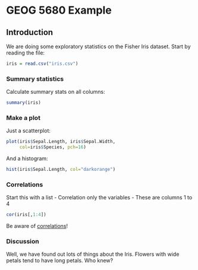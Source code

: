 GEOG 5680 Example 
========================================================

## Introduction 
We are doing some exploratory statistics on the Fisher Iris dataset. Start by reading the file:
```r
iris = read.csv("iris.csv")
```

### Summary statistics
Calculate summary stats on all columns:
```r
summary(iris)
```

### Make a plot
Just a scatterplot:
```r
plot(iris$Sepal.Length, iris$Sepal.Width, 
     col=iris$Species, pch=16)
```
And a histogram:
```r
hist(iris$Sepal.Length, col="darkorange")
```
### Correlations
Start this with a list
- Correlation only the variables
- These are columns 1 to 4
```r
cor(iris[,1:4])
```

Be aware of [correlations][Correlation]!

### Discussion
Well, we have found out lots of things about the Iris. Flowers with wide petals tend to have long petals. Who knew?

[Correlation]: http://xkcd.com/552/